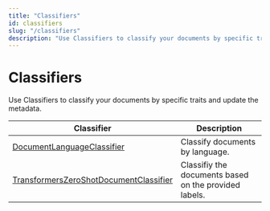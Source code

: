 ```yaml
---
title: "Classifiers"
id: classifiers
slug: "/classifiers"
description: "Use Classifiers to classify your documents by specific traits and update the metadata."
---
```


# Classifiers

Use Classifiers to classify your documents by specific traits and update the metadata.

| Classifier                                                                           | Description                                           |
| --- | --- |
| [DocumentLanguageClassifier](classifiers/documentlanguageclassifier.mdx)                       | Classify documents by language.                       |
| [TransformersZeroShotDocumentClassifier](classifiers/transformerszeroshotdocumentclassifier.mdx) | Classifiy the documents based on the provided labels. |
